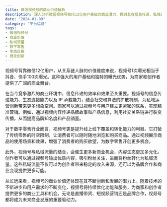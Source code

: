 ```yaml
---
title: 微信视频号的商业价值解析
description: 深入分析微信视频号依托12亿用户基础的商业潜力，探讨其在信息传递、私域运营、数字零售等领域的独特优势和发展机遇
date: "2024-01-09"
category: "平台运营"
tags:
- 微信视频号
- 商业价值
- 私域流量
- 数字零售
- 生态连接
- 商业创新
---
```


视频号背靠微信12亿用户，从关系链人脉的价值维度来说，视频号1次曝光相当于抖音、快手100次曝光。这种强大的用户基础和独特的曝光优势，为商家和创作者提供了广阔的商业舞台。

在当今竞争激烈的商业环境中，信息传递的效率和效果至关重要。视频号的信息传递能力、生态连接能力以及 IP 承载能力，结合社交和算法的扩散机制，为私域运营创新带来更多想象空间。商家可以通过视频号与用户建立更紧密的联系，实现精准营销。例如，通过视频内容传递品牌故事和产品信息，利用社交关系链进行裂变传播，从而提高品牌知名度和产品销量。

对于数字零售行业而言，视频号更是提升线上线下覆盖和转化能力的利器。它打破了传统零售的时空限制，让消费者可以随时随地浏览和购买商品。通过视频展示商品的使用场景和效果，增强了消费者的购买欲望，为数字零售开创更多机会。

此外，视频号与私域流量的结合，会催生更多新商业机会，内容生态更加多元化。创作者可以通过视频号输出优质内容，吸引粉丝关注，进而将粉丝转化为私域流量。这些私域流量不仅可以为创作者带来稳定的收入来源，还可以为品牌合作和商业变现提供更多可能。

从长远来看，视频号的商业价值还体现在其不断创新和发展的潜力上。随着技术的不断进步和用户需求的不断变化，视频号将持续优化功能和服务，为商家和创作者提供更多的商业工具和机会。无论是直播带货、短视频营销还是品牌合作，视频号都将成为未来商业发展的重要驱动力。